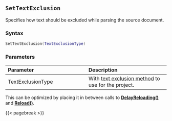 ## `SetTextExclusion` {#batch-settextexclusion}

Specifies how text should be excluded while parsing the source document.

### Syntax {-}

``` .lua
SetTextExclusion(TextExclusionType)
```

### Parameters {-}

**Parameter** | **Description**
| :-- | :-- |
TextExclusionType | With [text exclusion method](#textexclusiontype) to use for the project.

::: {.tipsection data-latex=""}
This can be optimized by placing it in between calls to **[DelayReloading()](#standard-delayreloading)** and **[Reload()](#standard-reload)**.
:::

{{< pagebreak >}}